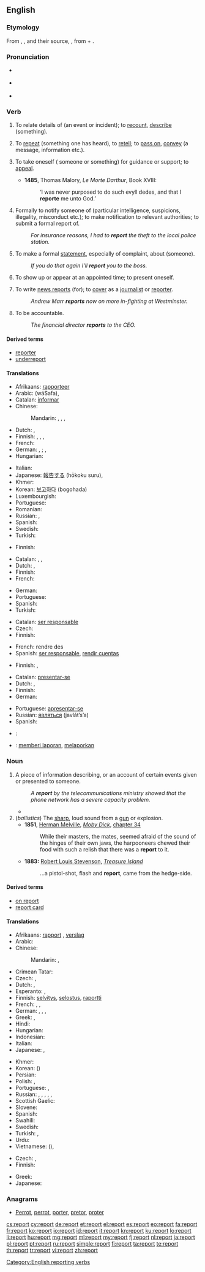 {{also|Report}}
==English==
{{wikipedia}}

===Etymology===
From {{etyl|xno}} {{term|reporter}}, {{etyl|frm}} {{term|reporter}}, and their source, {{etyl|la}} {{term|reportare|reportāre}}, from {{term|re-}} + {{term|portare|portāre}}.

===Pronunciation===
* {{a|Tasmanian}} {{IPA|/ɻəˈpɔː/}}
* {{a|UK}} {{IPA|/ɹɪˈpɔːt/}}
* {{audio|en-us-report.ogg|Audio (US)}}
*: {{rhymes|ɔː(r)t}}

===Verb===
{{en-verb}}

# {{transitive|intransitive}} To relate details of (an event or incident); to [[recount]], [[describe]] (something). {{defdate|from 15th c.}}
# {{transitive}} To [[repeat]] (something one has heard), to [[retell]]; to [[pass on]], [[convey]] (a message, information etc.). {{defdate|from 15th c.}}
# {{obsolete|reflexive}} To take oneself ({{term|to}} someone or something) for guidance or support; to [[appeal]]. {{defdate|15th-18th c.}}
#* '''1485''', Thomas Malory, ''Le Morte Darthur'', Book XVIII:
#*: ‘I was never purposed to do such evyll dedes, and that I '''reporte''' me unto God.’
# {{transitive}} Formally to notify someone of (particular intelligence, suspicions, illegality, misconduct etc.); to make notification to relevant authorities; to submit a formal report of. {{defdate|from 15th c.}}
#: ''For insurance reasons, I had to '''report''' the theft to the local police station.''
# {{transitive}} To make a formal [[statement]], especially of complaint, about (someone). {{defdate|from 19th c.}}
#: ''If you do that again I'll '''report''' you to the boss.''
# {{intransitive}} To show up or appear at an appointed time; to present oneself. {{defdate|from 19th c.}}
# {{intransitive}} To write [[news report]]s (for); to [[cover]] as a [[journalist]] or [[reporter]]. {{defdate|from 19th c.}}
#: ''Andrew Marr '''reports''' now on more in-fighting at Westminster.''
# {{intransitive}} To be accountable.
#: ''The financial director '''reports''' to the CEO.''

====Derived terms====
* [[reporter]]
* [[underreport]]

====Translations====
{{trans-top|to relate details of}}
* Afrikaans: [[rapporteer]]
* Arabic: {{Arab|[[وصف]]}} (wáSafa),  {{t-|ar|أبلغ|tr='ablagha}}
* Catalan: [[informar]]
* Chinese:
*: Mandarin: {{t-|cmn|報告|sc=Hani}},  {{t-|cmn|报告|tr=bàogào|sc=Hani}},  {{t|cmn|彙報|sc=Hani}},  {{t|cmn|汇报|tr=huìbào|sc=Hani}}
* Dutch: {{t+|nl|berichten}}, {{t+|nl|rapporteren}}
* Finnish: {{t+|fi|selvittää}}, {{t-|fi|selostaa}}, {{t-|fi|raportoida}} {{qualifier|formal}}, {{t+|fi|kertoa}} {{qualifier|informal}}
* French: {{t+|fr|rapporter}}
* German: {{t+|de|berichten}}, {{t+|de|melden}}; {{gloss|to report sb. for sth. [to the police]}} {{t+|de|anzeigen}}, {{qualifier|Switzerland, Liechtenstein}} {{t+|de|verzeigen}}
* Hungarian: {{t+|hu|jelent}}
{{trans-mid}}
* Italian: {{t+|it|riferire}}
* Japanese: [[報告]]する (hōkoku suru),  {{t-|ja|報ずる|tr=hōzuru}}
* Khmer: {{t-|km|រាយការណ៍|tr=riey kaa|sc=Khmr}}
* Korean: [[보고하다]] (bogohada)
* Luxembourgish: {{t-|lb|beriichten}}
* Portuguese: {{t+|pt|relatar}}
* Romanian: {{t+|ro|reporta}}
* Russian: {{qualifier|imperfective}} {{t+|ru|сообщать|tr=soobščát’}},  {{qualifier|perfective}} {{t+|ru|сообщить|tr=soobščít’}}
* Spanish: {{t+|es|informar}}
* Swedish: {{t-|sv|rapportera}}
* Turkish: {{t+|tr|raporlamak}}
{{trans-bottom}}

{{trans-top|to repeat, retell, pass on}}
* Finnish: {{t+|fi|kertoa}}
{{trans-mid}}
{{trans-bottom}}

{{trans-top|to notify formally}}
* Catalan: {{t+|ca|notificar}}, {{t-|ca|fer saber}}, {{t+|ca|informar}}
* Dutch: {{t+|nl|bekendmaken}}, {{t+|nl|melden}}
* Finnish: {{t+|fi|ilmoittaa}}
* French: {{t+|fr|signaler}}
{{trans-mid}}
* German: {{t+|de|melden}}
* Portuguese: {{t+|pt|notificar}}
* Spanish: {{t-|es|notificar}}
* Turkish: {{t+|tr|bildirmek}}
{{trans-bottom}}

{{trans-top|to be accountable}}
* Catalan: [[ser responsable]]
* Czech: {{t-|cs|zodpovídat se}}
* Finnish: {{t-|fi|raportoida}}
{{trans-mid}}
* French: rendre des {{t+|fr|comptes}}
* Spanish: [[ser responsable]], [[rendir cuentas]]
{{trans-bottom}}

{{trans-top|to write news reports}}
* Finnish: {{t+|fi|kirjoittaa}}, {{t-|fi|raportoida}}
{{trans-mid}}
{{trans-bottom}}

{{trans-top|military: to appear or present oneself}}
* Catalan: [[presentar-se]]
* Dutch: {{t+|nl|afkomen}}, {{t+|nl|verschijnen}}
* Finnish: {{t+|fi|ilmoittautua}}
* German: {{l|de|sich}} {{t+|de|melden}}
{{trans-mid}}
* Portuguese: [[apresentar-se]]
* Russian: [[являться]] (javlát’s’a)
* Spanish: {{t+|es|presentarse}}
{{trans-bottom}}

{{checktrans-top}}
* {{ttbc|ca}}: {{t+|ca|informe}} <!-- Noun? Was under "account" -->
* {{ttbc|id}}: [[memberi laporan]], [[melaporkan]]
{{trans-bottom}}

===Noun===
{{en-noun}}

# A piece of information describing, or an account of certain events given or presented to someone.
#: ''A '''report''' by the telecommunications ministry showed that the phone network has a severe capacity problem.''
#* {{quote-news
|year=2011
|date=December 16
|author=Denis Campbell
|title=Hospital staff 'lack skills to cope with dementia patients'
|work=Guardian
|url=http://www.guardian.co.uk/society/2011/dec/16/hospital-staff-dementia-patients
|page=
|passage=Hospitals are failing to care properly for the growing number of people with dementia, according to an NHS-funded '''report''', which has prompted demands for big improvements to help patients.}}
# (''ballistics'') The [[sharp]], loud sound from a [[gun]] or explosion.
#*'''1851''', [[w:Herman Melville|Herman Melville]], ''[[w:Moby Dick|Moby Dick]]'', [[s:Moby-Dick/Chapter 34|chapter 34]]
#*: While their masters, the mates, seemed afraid of the sound of the hinges of their own jaws, the harpooneers chewed their food with such a relish that there was a '''report''' to it. 
#* '''1883:''' [[w:Robert Louis Stevenson|Robert Louis Stevenson]], ''[[w:Treasure Island|Treasure Island]]''
#*: ...a pistol-shot, flash and '''report''', came from the hedge-side.

====Derived terms====
* [[on report]]
* [[report card]]

====Translations====
{{trans-top|information describing events}}
* Afrikaans: [[rapport]] {{n}}, [[verslag]] {{n}}
* Arabic: {{t-|ar|تقرير|m|tr=taqrīr|sc=Arab}}
* Chinese:
*: Mandarin: {{t-|cmn|報告|sc=Hani}}, {{t-|cmn|报告|tr=bàogào|sc=Hani}}
* Crimean Tatar: {{tø|crh|raport}}
* Czech: {{t+|cs|zpráva|f}}, {{t-|cs|hlášení|n}}
* Dutch: {{t+|nl|rapport|n}}, {{t+|nl|verslag|n}}
* Esperanto: {{t-|eo|raporto}}, {{t-|eo|informo}}
* Finnish: [[selvitys]], [[selostus]], [[raportti]]
* French: {{t+|fr|rapport|m}}, {{t+|fr|reportage|m}}, {{t+|fr|communiqué|m}}
* German: {{t+|de|Bericht|m}}, {{t+|de|Reportage|f}}, {{t+|de|Mitteilung|f}}, {{t+|de|Meldung}}
* Greek: {{t+|el|αναφορά|f|tr=anaforá}},  {{t+|el|έκθεση|f|tr=ékθesi}}
* Hindi: {{t-|hi|रिपोर्ट|f|tr=riporṭ|sc=Deva}}
* Hungarian: {{t+|hu|jelentés}}
* Indonesian: {{t+|id|laporan}}
* Italian: {{t+|it|rapporto|m}}
* Japanese: {{t+|ja|報告|tr=ほうこく, hōkoku|sc=Jpan}}, {{t+|ja|レポート|tr=repōto|sc=Jpan}}
{{trans-mid}}
* Khmer: {{t-|km|សេចក្ដីរាយការណ៍|tr=sachkdǝy riey kaa|sc=Khmr}}
* Korean: {{t+|ko|보고|tr=bogo|sc=Kore}} ({{t+|ko|報告|sc=Kore}})
* Persian: {{t+|fa|گزارش|tr=gozâreš|sc=fa-Arab}}
* Polish: {{t+|pl|raport|m}}, {{t+|pl|sprawozdanie|n}}
* Portuguese: {{t+|pt|relatório|m}}, {{t+|pt|relato|m}}
* Russian: {{t+|ru|репортаж|m|tr=reportáž|sc=Cyrl}} {{qualifier|media}}, {{t+|ru|доклад|m|tr=doklád}},  {{t+|ru|отчёт|m|tr=otčót}},  {{t+|ru|сообщение|n|tr=soobščénije}},  {{t+|ru|рапорт|m|tr=ráport}} {{qualifier|military}},  {{t+|ru|сводка|f|tr=svódka}}
* Scottish Gaelic: {{t-|gd|iomradh|m}}
* Slovene: {{t+|sl|poročilo|n}}
* Spanish: {{t+|es|informe|m}}
* Swahili: {{t+|sw|ripoti}}
* Swedish: {{t+|sv|rapport|c}}
* Turkish: {{t+|tr|rapor}}, {{t+|tr|röpörtaj}}
* Urdu: {{t-|ur|رپورٹ|f|tr=riporṭ|sc=ur-Arab}}
* Vietnamese: {{t+|vi|báo cáo}} ({{t-|vi|報告}}), {{t+|vi|báo cáo|alt=bản báo cáo}}
{{trans-bottom}}

{{trans-top|(ballistics) the sharp, loud sound from a gun or explosion}}
* Czech: {{t-|cs|výbuch|m}}, {{t-|cs|výstřel|m}}
* Finnish: {{t-|fi|pamaus}}
{{trans-mid}}
* Greek: {{t+|el|εκπυρσοκρότηση|f|tr=ekpirsokrótisi}}
* Japanese: {{t-|ja|銃声|tr=じゅうせい|sc=Jpan}}
{{trans-bottom}}

===Anagrams===
* [[Perrot#English|Perrot]], [[perrot#English|perrot]], [[porter#English|porter]], [[pretor#English|pretor]], [[proter#English|proter]]

[[Category:English reporting verbs]]

[[cs:report]]
[[cy:report]]
[[de:report]]
[[et:report]]
[[el:report]]
[[es:report]]
[[eo:report]]
[[fa:report]]
[[fr:report]]
[[ko:report]]
[[io:report]]
[[id:report]]
[[it:report]]
[[kn:report]]
[[ku:report]]
[[lo:report]]
[[li:report]]
[[hu:report]]
[[mg:report]]
[[ml:report]]
[[my:report]]
[[fj:report]]
[[nl:report]]
[[ja:report]]
[[pl:report]]
[[pt:report]]
[[ru:report]]
[[simple:report]]
[[fi:report]]
[[ta:report]]
[[te:report]]
[[th:report]]
[[tr:report]]
[[vi:report]]
[[zh:report]]